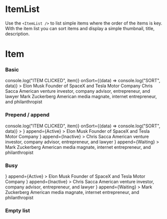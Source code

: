 
<Meta title="Components/Lists/ItemList" component={ItemList} />

# ItemList

Use the `<ItemList />` to list simple items where the order of the items is key.
With the item list you can sort items and display a simple thumbnail, title, description.

<ArgsTable of={ItemList} />

# Item

<ArgsTable of={Item} />

### Basic

<Canvas>
    <Story name="basic">
        <Card>
            <CardContent>
                <ItemList
                    onItemClick={(item) => console.log("ITEM CLICKED", item)}
                    onSort={(data) => console.log("SORT", data)}
                >
                    <ItemList.Item index={1} value={1}>
                        <Text block>Elon Musk</Text>
                        <Text size="small" color="base40">
                            Founder of SpaceX and Tesla Motor Company
                        </Text>
                    </ItemList.Item>
                    <ItemList.Item index={2} value={2}>
                        <Text block>Chris Sacca</Text>
                        <Text size="small" color="base40">
                            American venture investor, company advisor, entrepreneur, and lawyer
                        </Text>
                    </ItemList.Item>
                    <ItemList.Item index={3} value={3}>
                        <Text block>Mark Zuckerberg</Text>
                        <Text size="small" color="base40">
                            American media magnate, internet entrepreneur, and philanthropist
                        </Text>
                    </ItemList.Item>
                </ItemList>
            </CardContent>
        </Card>
    </Story>
</Canvas>

### Prepend / append

<Canvas>
    <Story name="prepend/append">
        <Card>
            <CardContent>
                <ItemList
                    onItemClick={(item) => console.log("ITEM CLICKED", item)}
                    onSort={(data) => console.log("SORT", data)}
                >
                    <ItemList.Item
                        index={1}
                        value={1}
                        prepend={
                            <Image
                                thumbnail="regular"
                                src="https://static.theceomagazine.net/wp-content/uploads/2018/10/15093202/elon-musk.jpg"
                            />
                        }
                        append={<Badge color="success">Active</Badge>}
                    >
                        <Text block>Elon Musk</Text>
                        <Text size="small" color="base40">
                            Founder of SpaceX and Tesla Motor Company
                        </Text>
                    </ItemList.Item>
                    <ItemList.Item
                        index={2}
                        value={2}
                        prepend={
                            <Image
                                thumbnail="regular"
                                src="https://thumbor.forbes.com/thumbor/fit-in/416x416/filters%3Aformat%28jpg%29/https%3A%2F%2Fspecials-images.forbesimg.com%2Fimageserve%2F5e88db50bfe9e50007a040b8%2F0x0.jpg"
                            />
                        }
                        append={<Badge color="error">Inactive</Badge>}
                    >
                        <Text block>Chris Sacca</Text>
                        <Text size="small" color="base40">
                            American venture investor, company advisor, entrepreneur, and lawyer
                        </Text>
                    </ItemList.Item>
                    <ItemList.Item
                        index={3}
                        value={3}
                        prepend={
                            <Image
                                thumbnail="regular"
                                src="https://res-4.cloudinary.com/crunchbase-production/image/upload/c_thumb,h_170,w_170,f_auto,g_faces,z_0.7,b_white,q_auto:eco/v1448830269/gzcifut4c2xah95x0ewd.jpg"
                            />
                        }
                        append={<Badge color="warning">Waiting</Badge>}
                    >
                        <Text block>Mark Zuckerberg</Text>
                        <Text size="small" color="base40">
                            American media magnate, internet entrepreneur, and philanthropist
                        </Text>
                    </ItemList.Item>
                </ItemList>
            </CardContent>
        </Card>
    </Story>
</Canvas>

### Busy

<Canvas>
    <Story name="busy">
        <Card>
            <CardContent>
                <ItemList busy>
                    <ItemList.Item
                        index={1}
                        value={1}
                        prepend={
                            <Image
                                thumbnail="regular"
                                src="https://static.theceomagazine.net/wp-content/uploads/2018/10/15093202/elon-musk.jpg"
                            />
                        }
                        append={<Badge color="success">Active</Badge>}
                    >
                        <Text block>Elon Musk</Text>
                        <Text size="small" color="base40">
                            Founder of SpaceX and Tesla Motor Company
                        </Text>
                    </ItemList.Item>
                    <ItemList.Item
                        index={2}
                        value={2}
                        prepend={
                            <Image
                                thumbnail="regular"
                                src="https://thumbor.forbes.com/thumbor/fit-in/416x416/filters%3Aformat%28jpg%29/https%3A%2F%2Fspecials-images.forbesimg.com%2Fimageserve%2F5e88db50bfe9e50007a040b8%2F0x0.jpg"
                            />
                        }
                        append={<Badge color="error">Inactive</Badge>}
                    >
                        <Text block>Chris Sacca</Text>
                        <Text size="small" color="base40">
                            American venture investor, company advisor, entrepreneur, and lawyer
                        </Text>
                    </ItemList.Item>
                    <ItemList.Item
                        index={3}
                        value={3}
                        prepend={
                            <Image
                                thumbnail="regular"
                                src="https://res-4.cloudinary.com/crunchbase-production/image/upload/c_thumb,h_170,w_170,f_auto,g_faces,z_0.7,b_white,q_auto:eco/v1448830269/gzcifut4c2xah95x0ewd.jpg"
                            />
                        }
                        append={<Badge color="warning">Waiting</Badge>}
                    >
                        <Text block>Mark Zuckerberg</Text>
                        <Text size="small" color="base40">
                            American media magnate, internet entrepreneur, and philanthropist
                        </Text>
                    </ItemList.Item>
                </ItemList>
            </CardContent>
        </Card>
    </Story>
</Canvas>

### Empty list

<Canvas>
    <Story name="empty list">
        <Card>
            <CardContent>
                <ItemList emptyMessage={"Empty list"} />
            </CardContent>
        </Card>
    </Story>
</Canvas>
